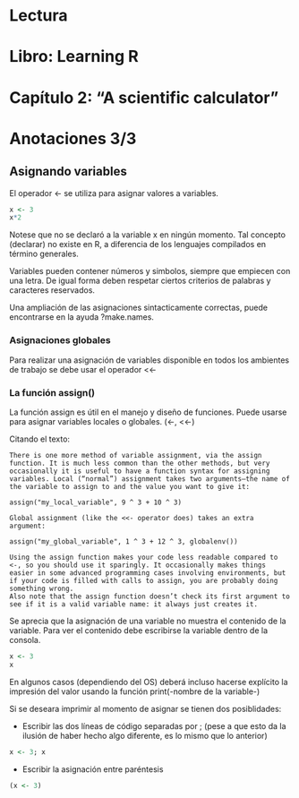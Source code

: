 Lectura
========================================================
Libro: Learning R
========================================================

Capítulo 2: "A scientific calculator"
========================================================


Anotaciones 3/3
========================================================

Asignando variables
-------------------------

El operador <- se utiliza para asignar valores a variables.
```r
x <- 3
x*2
````

Notese que no se declaró a la variable x en ningún momento. Tal concepto (declarar) no existe en R, a diferencia de los lenguajes compilados en término generales.

Variables pueden contener números y simbolos, siempre que empiecen con una letra. De igual forma deben respetar ciertos criterios de palabras y caracteres reservados.

Una ampliación de las asignaciones sintacticamente correctas, puede encontrarse en la ayuda ?make.names.

### Asignaciones globales

Para realizar una asignación de variables disponible en todos los ambientes de trabajo se debe usar el operador <<-

### La función assign()

La función assign es útil en el manejo y diseño de funciones. Puede usarse para asignar variables locales o globales. (<-, <<-)

Citando el texto:

```
There is one more method of variable assignment, via the assign function. It is much less common than the other methods, but very occasionally it is useful to have a function syntax for assigning variables. Local (“normal”) assignment takes two arguments—the name of the variable to assign to and the value you want to give it:

assign("my_local_variable", 9 ^ 3 + 10 ^ 3)

Global assignment (like the <<- operator does) takes an extra argument:

assign("my_global_variable", 1 ^ 3 + 12 ^ 3, globalenv())

Using the assign function makes your code less readable compared to <-, so you should use it sparingly. It occasionally makes things easier in some advanced programming cases involving environments, but if your code is filled with calls to assign, you are probably doing something wrong.
Also note that the assign function doesn’t check its first argument to see if it is a valid variable name: it always just creates it.
```

Se aprecia que la asignación de una variable no muestra el contenido de la variable. Para ver el contenido debe escribirse la variable dentro de la consola.

```r
x <- 3
x
````

En algunos casos (dependiendo del OS) deberá incluso hacerse explícito la impresión del valor usando la función print(-nombre de la variable-)

Si se deseara imprimir al momento de asignar se tienen dos posiblidades:

* Escribir las dos líneas de código separadas por ; (pese a que esto da la ilusión de haber hecho algo diferente, es lo mismo que lo anterior)

```r
x <- 3; x
````

* Escribir la asignación entre paréntesis

```r
(x <- 3)
````